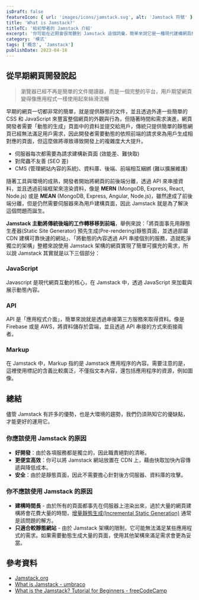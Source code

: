 ```yaml
---
isDraft: false
featureIcon: { url: 'images/icons/jamstack.svg', alt: 'Jamstack 符號' }
title: 'What is Jamstack?'
titleTC: '給初學者的 Jamstack 介紹'
excerpt: '你可能在近期會很常聽到 Jamstack 這個詞彙，簡單來說它是一種現代建構網頁應用的方式。藉由這篇入門文章你可以了解：為什麼需要它？以及如何實踐這項技術。'
category: '模式'
tags: ['概念', 'Jamstack']
publishDate: 2023-04-18
---
```


## 從早期網頁開發說起

> 瀏覽器已經不再是簡單的文件閱讀器，而是一個完整的平台，用戶期望網頁變得像應用程式一樣使用起來絲滑流暢

早期的網頁一切都非常的簡單，就是提供靜態的文件，並且透過外連一些簡單的 CSS 和 JavaScript 來豐富整個網頁的外觀與行為，但隨著時間和需求演進，網頁開發者需要「動態的生成」頁面中的資料並提交給用戶，傳統只提供簡單的靜態網頁已經無法滿足用戶需求，因此開發者需要動態的依照前端的請求來為用戶生成相對應的頁面，但這麼做將導致導致開發上的複雜度大大提升。

- 伺服器每次都需要為請求建構新頁面 (效能差、難快取)
- 對爬蟲不友善 (SEO 差)
- CMS (管理網站內容的系統)、資料庫、後端、前端相互綑綁 (難以擴展維護)

隨著工具與環境的成熟，開發者開始將網頁的前後端分離，透過 API 來串接資料，並且透過前端框架來渲染資料，像是 **MERN** (MongoDB, Express, React, Node.js) 或是 **MEAN** (MongoDB, Express, Angular, Node.js)，雖然達成了前後端分離，但是仍然需要伺服器來為用戶建構頁面，因此 Jamstack 就是為了解決這個問題而誕生。

**Jamstack 主動將傳統後端的工作轉移移到前端**，舉例來說：「將頁面事先用靜態生產器(Static Site Generator) 預先生成(Pre-rendering)靜態頁面，並透過部屬 CDN 建構可靠快速的網站」、「將動態的內容透過 API 串接個別的服務，造就乾淨獨立的架構」整體來說使用 Jamstack 架構的網頁實現了簡單可擴充的需求，所以說 Jamstack 其實就是以下三個部分：

### JavaScript

Javascript 是現代網頁互動的核心，在 Jamstack 中，透過 JavaScript 來加載與展示動態內容。

### API

API 是「應用程式介面」，簡單來說就是透過串接第三方服務來取得資料。像是 Firebase 或是 AWS，將資料儲存於雲端，並且透過 API 串接的方式來銜接兩者。

### Markup

在 Jamstack 中，Markup 指的是 Jamstack 應用程序的內容。需要注意的是，這裡使用標記的含義比較廣泛，不僅指文本內容，還包括應用程序的資源，例如圖像。

## 總結

儘管 Jamstack 有許多的優勢，也是大環境的趨勢，我們仍須熟知它的優缺點，才能更好的運用它。

### 你應該使用 Jamstack 的原因

- **好開發**：由於各項服務都是獨立的，因此職責絕對的清晰。
- **更便宜高效**：你可以將 Jamstack 網站放置在 CDN 上，藉由快取加快內容傳遞與降低成本。
- **安全**：由於是靜態頁面，因此不需要擔心針對後方伺服器、資料庫的攻擊。

### 你不應該使用 Jamstack 的原因

- **建構時間長** - 由於所有的頁面都事先在伺服器上渲染出來，過於大量的網頁建構將會花費大量的時間，[增量靜態生成(Incremental Static Generation)](https://www.patterns.dev/posts/incremental-static-rendering) 通常是該問題的解方。
- **只適合較靜態網站** - 由於 Jamstack 架構的限制，它可能無法滿足某些應用程式的需求。如果需要動態生成大量的頁面，使用其他架構來滿足需求會更為妥當。

## 參考資料

- [Jamstack.org](https://jamstack.org/)
- [What is Jamstack - umbraco](https://umbraco.com/knowledge-base/jamstack/)
- [What is the Jamstack? Tutorial for Beginners - freeCodeCamp](https://www.freecodecamp.org/news/jamstack-for-beginners/)
